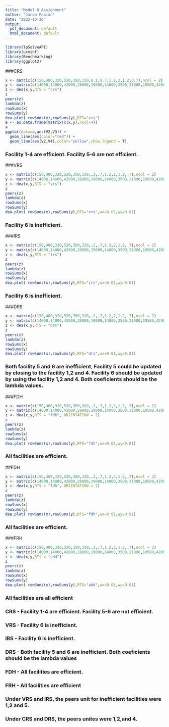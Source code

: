 ```yaml
---
title: "Model 8 Assignment"
author: "Jacob Fabian"
date: "2022-10-26"
output:
  pdf_document: default
  html_document: default
---
```

```r
library(lpSolveAPI)
library(ucminf)
library(Benchmarking)
library(ggplot2)
```


###CRS

```r
x <- matrix(c(150,400,320,520,350,320,0.2,0.7,1.2,2,1.2,0.7),ncol = 2)
y <- matrix(c(14000,14000,42000,28000,19000,14000,3500,21000,10500,42000,25000,15000), ncol=2)
z <- dea(x,y,RTS = "crs")
z
peers(z)
lambda(z)
rowSums(x)
rowSums(y)
dea.plot( rowSums(x),rowSums(y),RTS="crs")
a <- as.data.frame(matrix(c(x,y),ncol=4))
a
ggplot(data=a,aes(V2,V3)) +
  geom_line(aes(color="red")) +
  geom_line(aes(V2,V4),color="yellow",show.legend = T)
```
### Facility 1-4 are efficient. Facility 5-6 are not efficient. 


###VRS


```r
x <- matrix(c(150,400,320,520,350,320,.2,.7,1.2,2,1.2,.7),ncol = 2)
y <- matrix(c(14000,14000,42000,28000,19000,14000,3500,21000,10500,42000,25000,15000), ncol=2)
z <- dea(x,y,RTS = "vrs")
z
peers(z)
lambda(z)
rowSums(x)
rowSums(y)
dea.plot( rowSums(x),rowSums(y),RTS="vrs",wx=0.01,wy=0.01)
```

### Facility 6 is inefficient.


###IRS

```r
x <- matrix(c(150,400,320,520,350,320,.2,.7,1.2,2,1.2,.7),ncol = 2)
y <- matrix(c(14000,14000,42000,28000,19000,14000,3500,21000,10500,42000,25000,15000), ncol=2)
z <- dea(x,y,RTS = "irs")
z
peers(z)
lambda(z)
rowSums(x)
rowSums(y)
dea.plot( rowSums(x),rowSums(y),RTS="irs",wx=0.01,wy=0.01)
```
### Facility 6 is inefficient. 



###DRS

```r
x <- matrix(c(150,400,320,520,350,320,.2,.7,1.2,2,1.2,.7),ncol = 2)
y <- matrix(c(14000,14000,42000,28000,19000,14000,3500,21000,10500,42000,25000,15000), ncol=2)
z <- dea(x,y,RTS = "drs")
z
peers(z)
lambda(z)
rowSums(x)
rowSums(y)
dea.plot( rowSums(x),rowSums(y),RTS="drs",wx=0.01,wy=0.01)
```
### Both facility 5 and 6 are inefficient, Facility 5 could be updated by closing to the facility 1,2 and 4. Facility 6 should be updated by using the facility 1,2 and 4. Both coeficients should be the lambda values. 

###FDH

```r
x <- matrix(c(150,400,320,520,350,320,.2,.7,1.2,2,1.2,.7),ncol = 2)
y <- matrix(c(14000,14000,42000,28000,19000,14000,3500,21000,10500,42000,25000,15000), ncol=2)
z <- dea(x,y,RTS = "fdh", ORIENTATION = 2)
z
peers(z)
lambda(z)
rowSums(x)
rowSums(y)
dea.plot( rowSums(x),rowSums(y),RTS="fdh",wx=0.01,wy=0.01)
```
### All facilities are efficient. 


##FDH
```r
x <- matrix(c(150,400,320,520,350,320,.2,.7,1.2,2,1.2,.7),ncol = 2)
y <- matrix(c(14000,14000,42000,28000,19000,14000,3500,21000,10500,42000,25000,15000), ncol=2)
z <- dea(x,y,RTS = "fdh", ORIENTATION = 2)
z
peers(z)
lambda(z)
rowSums(x)
rowSums(y)
dea.plot( rowSums(x),rowSums(y),RTS="fdh",wx=0.01,wy=0.01)
```
### All facilities are efficient. 

###FRH

```r
x <- matrix(c(150,400,320,520,350,320,.2,.7,1.2,2,1.2,.7),ncol = 2)
y <- matrix(c(14000,14000,42000,28000,19000,14000,3500,21000,10500,42000,25000,15000), ncol=2)
z <- dea(x,y,RTS = "add")
z
peers(z)
lambda(z)
rowSums(x)
rowSums(y)
dea.plot( rowSums(x),rowSums(y),RTS="add",wx=0.01,wy=0.01)
```
### All facilities are all efficient

### CRS - Facility 1-4 are efficient. Facility 5-6 are not efficient. 
### VRS - Facility 6 is inefficient.
### IRS - Facility 6 is inefficient. 
### DRS - Both facility 5 and 6 are inefficient. Both coeficients should be the lambda values
### FDH - All facilities are efficient.
### FRH - All facilities are efficient
### Under VRS and IRS, the peers unit for inefficient facilities were 1,2 and 5.
### Under CRS and DRS, the peers unites were 1,2,and 4. 





